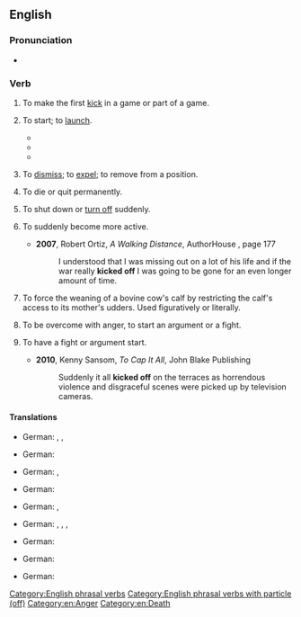 {{also|kick-off|kickoff}}
==English==

===Pronunciation===
* {{audio|en|En-au-kick off.ogg|Audio (AU)}}

===Verb===
{{en-verb|*}}

# {{lb|en|ambitransitive}} To make the first [[kick]] in a game or part of a game.
#: {{ux|en|The players '''kick off''' for the third quarter and the clock starts.}}
# {{lb|en|ambitransitive|idiomatic}} To start; to [[launch]].
#: {{ux|en|Let's '''kick off''' this project with a planning meeting.}}
#: {{ux|en|The project '''kicked off''' with an energy-sapping meeting.}}
#* {{quote-web|en|url=http://www.theguardian.com/football/blog/2013/aug/19/english-talent-premier-league-importing|title=English talent gets left behind as Premier League keeps importing|author=Louise Taylor|date=2013-08-19|work=The Guardian|passage=Not since Coventry in 1992 has a Premier League side '''kicked off''' a campaign with an all-English XI but things have reached the point where, of the 61 signings who have cost the elite division's 20 clubs a transfer fee this summer, only 12 have involved Englishmen.}}
#* {{quote-web|en|author=Nosheen Iqbal|url=http://www.theguardian.com/environment/2019/jul/13/extinction-rebellion-kick-off-weekend-of-protest-with-dalston-blockade|title=Extinction Rebellion kick off weekend of protest with Dalston blockade|date=2019-07-13|work=The Observer|passage= On Saturday the group '''kicked off''' a weekend of activity ahead of its summer uprising this week, which aims to disrupt five major UK cities and shock people into action against the climate crisis.}}
#* {{quote-journal|1=en|date=1 Aug 2022|journal= Off the Leash|location=Darwin, NT|page=6|column=1|text=To '''kick''' it all '''off''', there's a street parade through the Todd Mall, followed by a full-day of competitions with a lolly scramble for the kids[.]}}
# {{lb|en|transitive}} To [[dismiss]]; to [[expel]]; to remove from a position.
#: {{ux|en|I got '''kicked off''' the team after a string of poor performances}}
# {{lb|en|intransitive|idiomatic|colloquial|euphemistic}} To die or quit permanently.
#: {{ux|en|It's a wonder that old dog hasn't '''kicked off''' yet.}}
# {{lb|en|intransitive|idiomatic}} To shut down or [[turn off]] suddenly.
#: {{ux|en|The washer was working fine until it '''kicked off''' in the middle of a cycle.}}
# {{lb|en|intransitive|idiomatic}} To suddenly become more active.
#: {{ux|en|The party '''kicked off''' when the third bottle of wine was opened.}}
#* '''2007''', Robert Ortiz, ''A Walking Distance'', AuthorHouse {{ISBN|9781434325600}}, page 177
#*: I understood that I was missing out on a lot of his life and if the war really '''kicked off''' I was going to be gone for an even longer amount of time.
# {{lb|en|transitive|US|idiomatic|ranching|slang}} To force the weaning of a bovine cow's calf by restricting the calf's access to its mother's udders. Used figuratively or literally.
#: {{ux|en|A week after we '''kicked off''' her calf that cow was still bawling.}}
# {{lb|en|intransitive|UK|idiomatic|colloquial}} To be overcome with anger, to start an argument or a fight.
#: {{ux|en|When she called him a drunk, it was the last straw. He just '''kicked off'''.}}
# {{lb|en|intransitive|UK|idiomatic|colloquial|impersonal}} To have a fight or argument start.
#: {{ux|en|It really '''kicked off''' in town when the team lost.}}
#* '''2010''', Kenny Sansom, ''To Cap It All'', John Blake Publishing {{ISBN|9781843586920}}
#*: Suddenly it all '''kicked off''' on the terraces as horrendous violence and disgraceful scenes were picked up by television cameras.

====Translations====
{{trans-top|to make the first kick in a game}}
* German: {{t+|de|anstoßen}}, {{t+|de|antreten}}, {{t+|de|anspielen}}
{{trans-mid}}
{{trans-bottom}}

{{trans-top|to start}}
* German: {{t+|de|anfangen}}
{{trans-mid}}
{{trans-bottom}}

{{trans-top|to dismiss}}
* German: {{t|de|[[raus]][[werfen]]}}, {{t+|de|ausschließen}}
{{trans-mid}}
{{trans-bottom}}

{{trans-top|to die or quit}}
* German: {{t+|de|abtreten}}
{{trans-mid}}
{{trans-bottom}}

{{trans-top|to shut down suddenly}}
* German: {{t+|de|ausfallen}}, {{t+|de|aussteigen}} {{qualifier|slang}}
{{trans-mid}}
{{trans-bottom}}

{{trans-top|to suddenly become more active}}
* German: {{t+|de|abgehen}} {{qualifier|slang}}, {{t+|de|loslegen}} {{qualifier|coll.}}, {{t|de|in [[Fahrt]] [[kommen]]}} {{qualifier|idiom}}, {{t|de|ins [[Rollen]] [[kommen]]}} {{qualifier|idiom}}
{{trans-mid}}
{{trans-bottom}}

{{trans-top|restricting the calf's access to its mother's udders}}
* German: {{t+|de|absetzen}}
{{trans-mid}}
{{trans-bottom}}

{{trans-top|to be overcome with anger}}
* German: {{t+|de|ausrasten}}
{{trans-mid}}
{{trans-bottom}}

{{trans-top|to have an argument start}}
* German: {{t+|de|abgehen}}
{{trans-mid}}
{{trans-bottom}}

[[Category:English phrasal verbs]]
[[Category:English phrasal verbs with particle (off)]]
[[Category:en:Anger]]
[[Category:en:Death]]